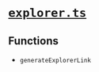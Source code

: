 # [`explorer.ts`](https://github.com/HausDAO/daohaus-monorepo/blob/develop/libs/common-utilities/src/utils/explorer.ts)

## Functions

- `generateExplorerLink`
